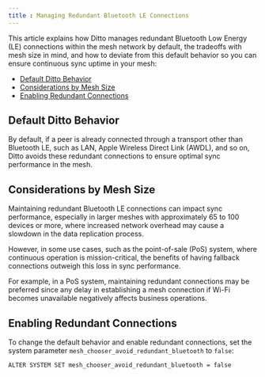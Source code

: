 ```yaml
---
title : Managing Redundant Bluetooth LE Connections
---
```


This article explains how Ditto manages redundant Bluetooth Low Energy (LE) connections within the mesh network by default, the tradeoffs with mesh size in mind, and how to deviate from this default behavior so you can ensure continuous sync uptime in your mesh:

- [Default Ditto Behavior](/sync/managing-redundant-bluetooth-le-connections#U1QPf)
- [Considerations by Mesh Size](/sync/managing-redundant-bluetooth-le-connections#yq6el)
- [Enabling Redundant Connections](/sync/managing-redundant-bluetooth-le-connections#R46YK)

## Default Ditto Behavior

By default, if a peer is already connected through a transport other than Bluetooth LE, such as LAN, Apple Wireless Direct Link (AWDL), and so on, Ditto avoids these redundant connections to ensure optimal sync performance in the mesh.

## Considerations by Mesh Size

Maintaining redundant Bluetooth LE connections can impact sync performance, especially in larger meshes with approximately 65 to 100 devices or more, where increased network overhead may cause a slowdown in the data replication process.

However, in some use cases, such as the point-of-sale (PoS) system, where continuous operation is mission-critical, the benefits of having fallback connections outweigh this loss in sync performance.

For example, in a PoS system, maintaining redundant connections may be preferred since any delay in establishing a mesh connection if Wi-Fi becomes unavailable negatively affects business operations.

## Enabling Redundant Connections

To change the default behavior and enable redundant connections, set the system parameter `mesh_chooser_avoid_redundant_bluetooth` to `false`:



```dql DQL
ALTER SYSTEM SET mesh_chooser_avoid_redundant_bluetooth = false
```



